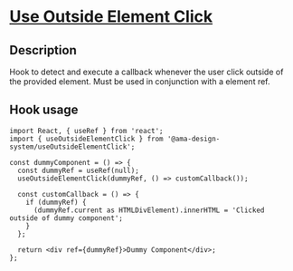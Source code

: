 
<Meta title="Hooks/Use Outside Element Click/Use Outside Element Click Docs" />

<h1 className="mb-32">
  <u>Use Outside Element Click</u>
</h1>

<h2>Description</h2>

<p className="fs-16">
  Hook to detect and execute a callback whenever the user click outside of the provided element. Must be used in conjunction with a element
  ref.
</p>

<h2>Hook usage</h2>

```tsx
import React, { useRef } from 'react';
import { useOutsideElementClick } from '@ama-design-system/useOutsideElementClick';

const dummyComponent = () => {
  const dummyRef = useRef(null);
  useOutsideElementClick(dummyRef, () => customCallback());

  const customCallback = () => {
    if (dummyRef) {
      (dummyRef.current as HTMLDivElement).innerHTML = 'Clicked outside of dummy component';
    }
  };

  return <div ref={dummyRef}>Dummy Component</div>;
};
```
